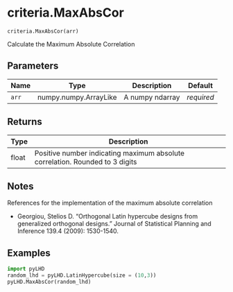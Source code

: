 # criteria.MaxAbsCor { #pyLHD.criteria.MaxAbsCor }

`criteria.MaxAbsCor(arr)`

Calculate the Maximum Absolute Correlation

## Parameters

| Name   | Type                  | Description     | Default    |
|--------|-----------------------|-----------------|------------|
| `arr`  | numpy.numpy.ArrayLike | A numpy ndarray | _required_ |

## Returns

| Type   | Description                                                                  |
|--------|------------------------------------------------------------------------------|
| float  | Positive number indicating maximum absolute correlation. Rounded to 3 digits |

## Notes

References for the implementation of the maximum absolute correlation

- Georgiou, Stelios D. "Orthogonal Latin hypercube designs from generalized orthogonal designs." Journal of Statistical Planning and Inference 139.4 (2009): 1530-1540.  

## Examples

```python
import pyLHD
random_lhd = pyLHD.LatinHypercube(size = (10,3))
pyLHD.MaxAbsCor(random_lhd)
```